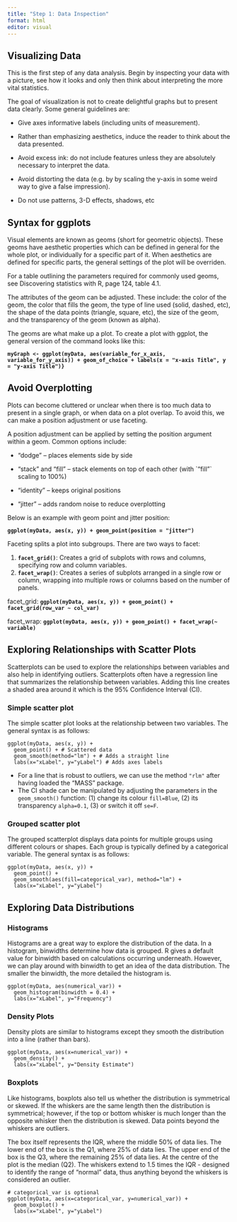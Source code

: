 ---
title: "Step 1: Data Inspection"
format: html
editor: visual
---

## Visualizing Data

This is the first step of any data analysis. Begin by inspecting your data with a picture, see how it looks and only then think about interpreting the more vital statistics.

The goal of visualization is not to create delightful graphs but to present data clearly. Some general guidelines are:

-   Give axes informative labels (including units of measurement).

-   Rather than emphasizing aesthetics, induce the reader to think about the data presented.

-   Avoid excess ink: do not include features unless they are absolutely necessary to interpret the data.

-   Avoid distorting the data (e.g. by by scaling the y-axis in some weird way to give a false impression).

-   Do not use patterns, 3-D effects, shadows, etc

## Syntax for ggplots

Visual elements are known as geoms (short for geometric objects). These geoms have aesthetic properties which can be defined in general for the whole plot, or individually for a specific part of it. When aesthetics are defined for specific parts, the general settings of the plot will be overriden.

For a table outlining the parameters required for commonly used geoms, see Discovering statistics with R, page 124, table 4.1.

The attributes of the geom can be adjusted. These include: the color of the geom, the color that fills the geom, the type of line used (solid, dashed, etc), the shape of the data points (triangle, square, etc), the size of the geom, and the transparency of the geom (known as alpha).

The geoms are what make up a plot. To create a plot with ggplot, the general version of the command looks like this:

**`myGraph <- ggplot(myData, aes(variable_for_x_axis, variable_for_y_axis)) + geom_of_choice + labels(x = "x-axis Title", y = "y-axis Title")}`**

## Avoid Overplotting

Plots can become cluttered or unclear when there is too much data to present in a single graph, or when data on a plot overlap. To avoid this, we can make a position adjustment or use faceting.

A position adjustment can be applied by setting the position argument within a geom. Common options include:

-   "dodge" -- places elements side by side

-   "stack" and "fill" -- stack elements on top of each other (with \`"fill"\` scaling to 100%)

-   "identity" -- keeps original positions

-   "jitter" -- adds random noise to reduce overplotting

Below is an example with geom point and jitter position:

**`ggplot(myData, aes(x, y)) + geom_point(position = "jitter")`**

Faceting splits a plot into subgroups. There are two ways to facet:

1.  **`facet_grid()`**: Creates a grid of subplots with rows and columns, specifying row and column variables.
2.  **`facet_wrap()`**: Creates a series of subplots arranged in a single row or column, wrapping into multiple rows or columns based on the number of panels.

facet_grid: **`ggplot(myData, aes(x, y)) + geom_point() + facet_grid(row_var ~ col_var)`**

facet_wrap: **`ggplot(myData, aes(x, y)) + geom_point() + facet_wrap(~ variable)`**

## Exploring Relationships with Scatter Plots

Scatterplots can be used to explore the relationships between variables and also help in identifying outliers. Scatterplots often have a regression line that summarizes the relationship between variables. Adding this line creates a shaded area around it which is the 95% Confidence Interval (CI).

### Simple scatter plot

The simple scatter plot looks at the relationship between two variables. The general syntax is as follows:

```         
ggplot(myData, aes(x, y)) + 
  geom_point() + # Scattered data
  geom_smooth(method="lm") + # Adds a straight line
  labs(x="xLabel", y="yLabel") # Adds axes labels
```

-   For a line that is robust to outliers, we can use the method `"rlm"` after having loaded the "MASS" package.
-   The CI shade can be manipulated by adjusting the parameters in the `geom_smooth()` function: (1) change its colour `fill=Blue`, (2) its transparency `alpha=0.1`, (3) or switch it off `se=F`.

### Grouped scatter plot

The grouped scatterplot displays data points for multiple groups using different colours or shapes. Each group is typically defined by a categorical variable. The general syntax is as follows:

```         
ggplot(myData, aes(x, y)) + 
  geom_point() + 
  geom_smooth(aes(fill=categorical_var), method="lm") + 
  labs(x="xLabel", y="yLabel") 
```

## Exploring Data Distributions

### Histograms

Histograms are a great way to explore the distribution of the data. In a histogram, binwidths determine how data is grouped. R gives a default value for binwidth based on calculations occurring underneath. However, we can play around with binwidth to get an idea of the data distribution. The smaller the binwidth, the more detailed the histogram is.

```         
ggplot(myData, aes(numerical_var)) + 
  geom_histogram(binwidth = 0.4) + 
  labs(x="xLabel", y="Frequency") 
```

### Density Plots

Density plots are similar to histograms except they smooth the distribution into a line (rather than bars).

```         
ggplot(myData, aes(x=numerical_var)) + 
  geom_density() + 
  labs(x="xLabel", y="Density Estimate") 
```

### Boxplots

Like histograms, boxplots also tell us whether the distribution is symmetrical or skewed. If the whiskers are the same length then the distribution is symmetrical; however, if the top or bottom whisker is much longer than the opposite whisker then the distribution is skewed. Data points beyond the whiskers are outliers.

The box itself represents the IQR, where the middle 50% of data lies. The lower end of the box is the Q1, where 25% of data lies. The upper end of the box is the Q3, where the remaining 25% of data lies. At the centre of the plot is the median (Q2). The whiskers extend to 1.5 times the IQR - designed to identify the range of "normal" data, thus anything beyond the whiskers is considered an outlier.

```         
# categorical_var is optional
ggplot(myData, aes(x=categorical_var, y=numerical_var)) + 
  geom_boxplot() + 
  labs(x="xLabel", y="yLabel") 
```
